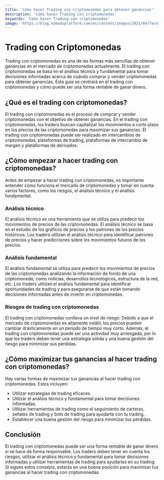 ```yaml
---
title: 'Cómo hacer Trading con criptomonedas para obtener ganancias'
description: 'Cómo hacer Trading con criptomonedas'
keywords: 'Cómo hacer Trading con criptomonedas'
image: 'https://blog.komodoplatform.com/es/content/images/2021/04/Tecnica-Day-Trading-.jpg'
---
```




# Trading con Criptomonedas 

Trading con criptomonedas es una de las formas más sencillas de obtener ganancias en el mercado de criptomonedas actualmente. El trading con criptomonedas se basa en el análisis técnico y fundamental para tomar decisiones informadas acerca de cuándo comprar y vender criptomonedas para obtener ganancias. Esta guía se centrará en el trading con criptomonedas y cómo puede ser una forma rentable de ganar dinero.

## ¿Qué es el trading con criptomonedas?

El trading con criptomonedas es el proceso de comprar y vender criptomonedas con el objetivo de obtener ganancias. En el trading con criptomonedas, los traders buscan capitalizar los movimientos a corto plazo en los precios de las criptomonedas para maximizar sus ganancias. El trading con criptomonedas puede ser realizado en intercambios de criptomonedas, plataformas de trading, plataformas de intercambio de margen y plataformas de derivados.

<ImageAdd source="https://www.plenglish.com/wp-content/uploads/2022/07/EEUU-caida-precios-criptomonedas.jpg"/>

## ¿Cómo empezar a hacer trading con criptomonedas?

Antes de empezar a hacer trading con criptomonedas, es importante entender cómo funciona el mercado de criptomonedas y tomar en cuenta varios factores, como los riesgos, el análisis técnico y el análisis fundamental.

### Análisis técnico

El análisis técnico es una herramienta que se utiliza para predecir los movimientos de precios de las criptomonedas. El análisis técnico se basa en el estudio de los gráficos de precios y los patrones de los precios históricos. Los traders utilizan el análisis técnico para identificar patrones de precios y hacer predicciones sobre los movimientos futuros de los precios.

<ImageAdd source="https://m.media-amazon.com/images/I/61t4LYC654L._AC_UF700,800_QL80_.jpg"/>

### Análisis fundamental

El análisis fundamental se utiliza para predecir los movimientos de precios de las criptomonedas analizando la información de fondo de una criptomoneda, como noticias, desarrollos tecnológicos, estructura de la red, etc. Los traders utilizan el análisis fundamental para identificar oportunidades de trading y para asegurarse de que están tomando decisiones informadas antes de invertir en criptomonedas.

<ImageAdd source="https://materialbitcoin.com/wp-content/uploads/2022/10/fundamental-1080x410.jpg"/>

### Riesgos de trading con criptomonedas

El trading con criptomonedas conlleva un nivel de riesgo. Debido a que el mercado de criptomonedas es altamente volátil, los precios pueden cambiar drásticamente en un período de tiempo muy corto. Además, el trading con criptomonedas puede ser una actividad muy arriesgada, por lo que los traders deben tener una estrategia sólida y una buena gestión del riesgo para minimizar sus pérdidas.

<ImageAdd source="https://photos.encuentra24.com/t_or_fh_l/f_auto/v1/pa/23/22/15/72/23221572_54ee62"/>

## ¿Cómo maximizar tus ganancias al hacer trading con criptomonedas?

Hay varias formas de maximizar tus ganancias al hacer trading con criptomonedas. Estos incluyen:

* Utilizar estrategias de trading eficaces.
* Utilizar el análisis técnico y fundamental para tomar decisiones informadas.
* Utilizar herramientas de trading como el seguimiento de carteras, señales de trading y bots de trading para ayudarte con tu trading.
* Establecer una buena gestión del riesgo para minimizar tus pérdidas.

<ImageAdd source="https://s32679.pcdn.co/wp-content/uploads/2022/10/free-crypto-trading-cover-850x478.jpg.optimal.jpg"/>

## Conclusión

El trading con criptomonedas puede ser una forma rentable de ganar dinero si se hace de forma responsable. Los traders deben tener en cuenta los riesgos, utilizar el análisis técnico y fundamental para tomar decisiones informadas y utilizar herramientas de trading para ayudarles en su trading. Si sigues estos consejos, estarás en una buena posición para maximizar tus ganancias al hacer trading con criptomonedas.

<ImageAdd source="https://www.business2community.com/es-us/wp-content/uploads/sites/17/2022/09/stock-market-chart-on-virtual-screen-with-woman-s-hand-digital-remix-815x543-1.jpg"/>